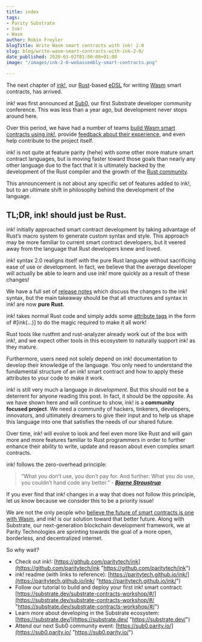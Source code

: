 ```yaml
---
title: index
tags:
- Parity Substrate
- Ink!
- Wasm
author: Robin Freyler
blogTitle: Write Wasm smart contracts with ink! 2.0
slug: blog/write-wasm-smart-contracts-with-ink-2-0/
date_published: 2020-03-02T01:00:00+01:00
image: "/images/ink-2-0-webassembly-smart-contracts.png"

---
```

The next chapter of [ink!](https://github.com/paritytech/ink), our [Rust](https://www.rust-lang.org/)-based [eDSL](https://wiki.haskell.org/Embedded_domain_specific_language) for writing [Wasm](https://webassembly.org/) smart contracts, has arrived.

ink! was first announced at [Sub0](https://sub0.parity.io/0), our first Substrate developer community conference. This was less than a year ago, but development never stops around here.

Over this period, we have had a number of teams [build Wasm smart contracts using ink!](https://github.com/search?q=ink_lang&type=Code), provide [feedback about their experience](https://github.com/paritytech/ink/issues?utf8=%E2%9C%93&q=is%3Aissue+is%3Aclosed), and even help contribute to the project itself.

ink! is not quite at feature parity (hehe) with some other more mature smart contract languages, but is moving faster toward those goals than nearly any other language due to the fact that it is ultimately backed by the development of the Rust compiler and the growth of the [Rust community](https://stackoverflow.blog/2019/04/09/the-2019-stack-overflow-developer-survey-results-are-in/).

This announcement is not about any specific set of features added to ink!, but to an ultimate shift in philosophy behind the development of the language.

## TL;DR, ink! should just be Rust.

ink! initially approached smart contract development by taking advantage of Rust’s macro system to generate custom syntax and style. This approach may be more familiar to current smart contract developers, but it veered away from the language that Rust developers knew and loved.

ink! syntax 2.0 realigns itself with the pure Rust language without sacrificing ease of use or development. In fact, we believe that the average developer will actually be able to learn and use ink! more quickly as a result of these changes!

We have a full set of [release notes](https://github.com/paritytech/ink/blob/master/RELEASES.md#version-20-syntax-2019-12-03) which discuss the changes to the ink! syntax, but the main takeaway should be that all structures and syntax in ink! are now **pure Rust**.

ink! takes normal Rust code and simply adds some [attribute tags](https://doc.rust-lang.org/reference/procedural-macros.html#attribute-macros) in the form of #\[ink(...)\] to do the magic required to make it all work!

Rust tools like rustfmt and rust-analyzer already work out of the box with ink!, and we expect other tools in this ecosystem to naturally support ink! as they mature.

Furthermore, users need not solely depend on ink! documentation to develop their knowledge of the language. You only need to understand the fundamental structure of an ink! smart contract and how to apply these attributes to your code to make it work.

ink! is still very much a language _in development_. But this should not be a deterrent for anyone reading this post. In fact, it should be the opposite. As we have shown here and will continue to show, ink! is a **community focused project**. We need a community of hackers, tinkerers, developers, innovators, and ultimately dreamers to give their input and to help us shape this language into one that satisfies the needs of our shared future.

Over time, ink! will evolve to look and feel even more like Rust and will gain more and more features familiar to Rust programmers in order to further enhance their ability to write, update and reason about even complex smart contracts.

ink! follows the zero-overhead principle:

> “What you don’t use, you don’t pay for. And further: What you do use, you couldn’t hand code any better.” - [**_Bjarne Stroustrup_**](https://isocpp.org/wiki/faq/big-picture#zero-overhead-principle)

If you ever find that ink! changes in a way that does not follow this principle, let us know because we consider this to be a priority issue!

We are not the only people who [believe the future of smart contracts is one with Wasm](https://www.parity.io/wasm-smart-contract-development/), and ink! is our solution toward that better future. Along with Substrate, our next-generation blockchain development framework, we at Parity Technologies are sprinting towards the goal of a more open, borderless, and decentralized internet.

So why wait?

* Check out ink!: [https://github.com/paritytech/ink](https://github.com/paritytech/ink "https://github.com/paritytech/ink")
* ink! readme (with links to reference): [https://paritytech.github.io/ink/](https://paritytech.github.io/ink/ "https://paritytech.github.io/ink/")
* Follow our tutorial to build and deploy your first ink! smart contract:[ ](https://substrate.dev/substrate-contracts-workshop/#/)[https://substrate.dev/substrate-contracts-workshop/#/](https://substrate.dev/substrate-contracts-workshop/#/ "https://substrate.dev/substrate-contracts-workshop/#/")
* Learn more about developing in the Substrate ecosystem:[ ](https://substrate.dev/)[https://substrate.dev/](https://substrate.dev/ "https://substrate.dev/")
* Attend our next Sub0 community event: [https://sub0.parity.io/](https://sub0.parity.io/ "https://sub0.parity.io/")